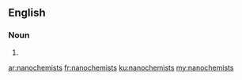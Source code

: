 ==English==

===Noun===
{{head|en}}

# {{plural of|nanochemist}}

[[ar:nanochemists]]
[[fr:nanochemists]]
[[ku:nanochemists]]
[[my:nanochemists]]